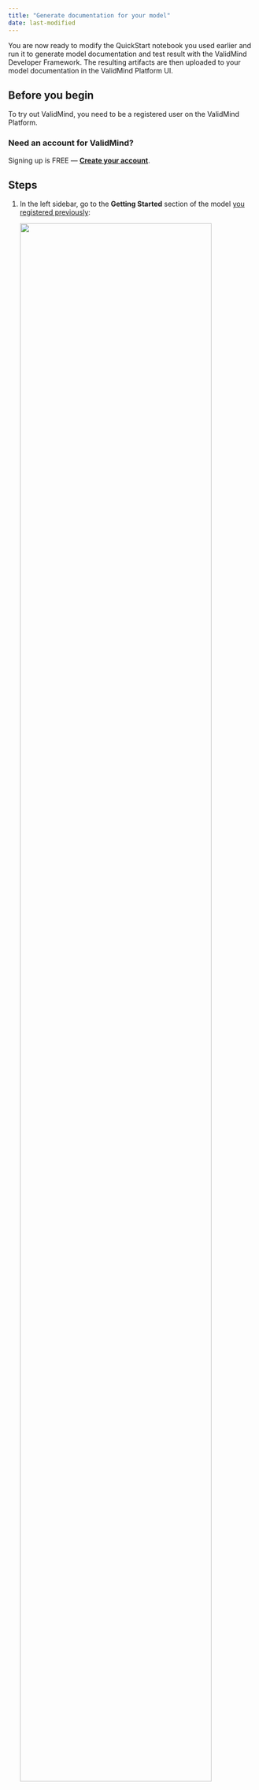 ```yaml
---
title: "Generate documentation for your model"
date: last-modified
---
```


You are now ready to modify the QuickStart notebook you used earlier and run it to generate model documentation and test result with the ValidMind Developer Framework. The resulting artifacts are then uploaded to your model documentation in the ValidMind Platform UI. 

## Before you begin

To try out ValidMind, you need to be a registered user on the ValidMind Platform.

::: {.callout-tip}
### Need an account for ValidMind? 
Signing up is FREE — **[Create your account](https://app.prod.validmind.ai)**.
:::

## Steps

1. In the left sidebar, go to the **Getting Started** section of the model [you registered previously](quickstart-register-your-first-model.qmd):

   ![](quickstart-getting-started.png){width=90% fig-align="left" fig-alt="The QuickStart notebook in Colab with the section showing that you need to replace"}

   The page that opens provides you with a _code snippet_ to use with the ValidMind Developer Framework, including: 

   - `api_host`: The location of the ValidMind API
   - `api_key`: The account API key
   - `api_secret`: The account secret key
   - `project`: The project identifier

   This code snippet can be copied and pasted directly into your developer source code to integrate the ValidMind Developer Framework and to be able to upload to the ValidMind Platform. 
   
   To follow best practices, you can also [store the credentials in a `.env` file](store-credentials-in-env-file.qmd) and pass them in via environment variables.

2. Locate the code snippet and click **{{< fa regular copy >}} Copy snippet to clipboard**.

   ::: {.callout-tip}
   ### Missing the API_SECRET?
   Use the **{{< fa regular copy >}} Copy snippet to clipboard** button to copy the `API_SECRET` to your clipboard.
   :::

3. Reopen the QuickStart notebook you accessed earlier ([in Jupyter Hub](quickstart-try-developer-framework-with-jupyterhub.qmd), for example).

4. In the QuickStart notebook, replace the `vm.init()` lines that look like the following with your own client integration information from the earlier step when you registered your new model:

   ![](jupyterhub-secrets.png){width=60% fig-align="left" fig-alt="The QuickStart notebook in Colab with the section showing that you need to replace"}

3. Run each cell in the notebook:

   - Hover over each cell and click the {{< fa circle-play >}} **icon**; OR
   - Press `Shift + Enter` on Windows or `Cmd + Enter` if you are on a Mac
   
   The notebook will install the ValidMind library and then connect to the ValidMind Platform.


## What's next

You can now [switch back to the Platform UI]({{< var vm_ui >}}) to view the documentation that has been generated by the developer framework. 

Ready to learn more about how you can use ValidMind? Check out [Next Steps](next-steps.qmd).